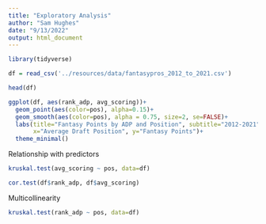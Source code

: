 ```yaml
---
title: "Exploratory Analysis"
author: "Sam Hughes"
date: "9/13/2022"
output: html_document
---
```


```r
library(tidyverse)

df = read_csv('../resources/data/fantasypros_2012_to_2021.csv')

head(df)
```

```r
ggplot(df, aes(rank_adp, avg_scoring))+ 
  geom_point(aes(color=pos), alpha=0.15)+
  geom_smooth(aes(color=pos), alpha = 0.75, size=2, se=FALSE)+
  labs(title="Fantasy Points by ADP and Position", subtitle="2012-2021", 
       x="Average Draft Position", y="Fantasy Points")+
  theme_minimal()
```


Relationship with predictors
```r
kruskal.test(avg_scoring ~ pos, data=df)
```

```r
cor.test(df$rank_adp, df$avg_scoring)
```

Multicollinearity
```r
kruskal.test(rank_adp ~ pos, data=df)
```